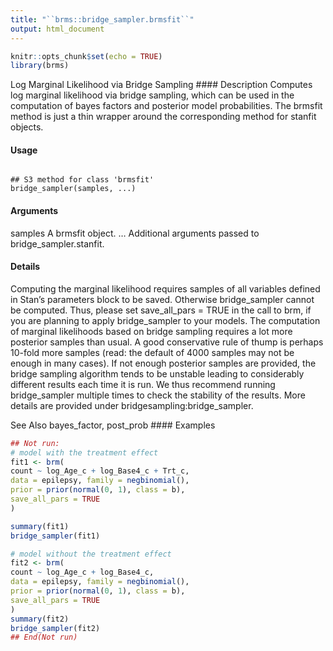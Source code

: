 ```yaml
---
title: "``brms::bridge_sampler.brmsfit``"
output: html_document
---
```


```r
knitr::opts_chunk$set(echo = TRUE)
library(brms)
```

Log Marginal Likelihood via Bridge Sampling
#### Description 
Computes log marginal likelihood via bridge sampling, which can be used in the computation of
bayes factors and posterior model probabilities. The brmsfit method is just a thin wrapper around
the corresponding method for stanfit objects.

#### Usage
<pre><code>
## S3 method for class 'brmsfit'
bridge_sampler(samples, ...)
</code></pre>

#### Arguments

samples A brmsfit object.
... Additional arguments passed to bridge_sampler.stanfit.

#### Details
Computing the marginal likelihood requires samples of all variables defined in Stan’s parameters block to be saved. Otherwise bridge_sampler cannot be computed. Thus, please set save_all_pars = TRUE in the call to brm, if you are planning to apply bridge_sampler to your models.
The computation of marginal likelihoods based on bridge sampling requires a lot more posterior samples than usual. A good conservative rule of thump is perhaps 10-fold more samples (read: the default of 4000 samples may not be enough in many cases). If not enough posterior samples are provided, the bridge sampling algorithm tends to be unstable leading to considerably different
results each time it is run. We thus recommend running bridge_sampler multiple times to check the stability of the results.
More details are provided under bridgesampling:bridge_sampler.

See Also
bayes_factor, post_prob
#### Examples 
```r

## Not run:
# model with the treatment effect
fit1 <- brm(
count ~ log_Age_c + log_Base4_c + Trt_c,
data = epilepsy, family = negbinomial(),
prior = prior(normal(0, 1), class = b),
save_all_pars = TRUE
)

summary(fit1)
bridge_sampler(fit1)
```

```r
# model without the treatment effect
fit2 <- brm(
count ~ log_Age_c + log_Base4_c,
data = epilepsy, family = negbinomial(),
prior = prior(normal(0, 1), class = b),
save_all_pars = TRUE
)
summary(fit2)
bridge_sampler(fit2)
## End(Not run)
```

